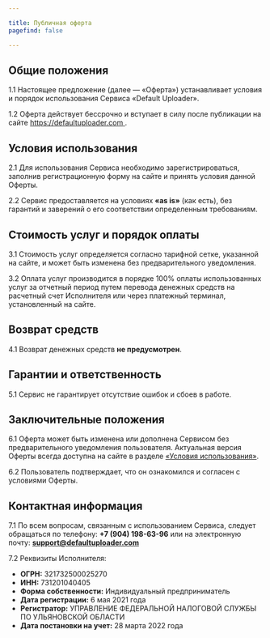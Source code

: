 ```yaml
---

title: Публичная оферта
pagefind: false

---
```


## Общие положения

1.1 Настоящее предложение (далее — «Оферта») устанавливает условия и порядок использования Сервиса «Default Uploader».

1.2 Оферта действует бессрочно и вступает в силу после публикации на сайте [https://defaultuploader.com ](https://defaultuploader.com ).

## Условия использования

2.1 Для использования Сервиса необходимо зарегистрироваться, заполнив регистрационную форму на сайте и принять условия данной Оферты.

2.2 Сервис предоставляется на условиях **«as is»** (как есть), без гарантий и заверений о его соответствии определенным требованиям.

## Стоимость услуг и порядок оплаты

3.1 Стоимость услуг определяется согласно тарифной сетке, указанной на сайте, и может быть изменена без предварительного уведомления.

3.2 Оплата услуг производится в порядке 100% оплаты использованных услуг за отчетный период путем перевода денежных средств на расчетный счет Исполнителя или через платежный терминал, установленный на сайте.

## Возврат средств

4.1 Возврат денежных средств **не предусмотрен**.

## Гарантии и ответственность

5.1 Сервис не гарантирует отсутствие ошибок и сбоев в работе.

## Заключительные положения

6.1 Оферта может быть изменена или дополнена Сервисом без предварительного уведомления пользователя. Актуальная версия Оферты всегда доступна на сайте в разделе [«Условия использования»](https://defaultuploader.com/terms ).

6.2 Пользователь подтверждает, что он ознакомился и согласен с условиями Оферты.

## Контактная информация

7.1 По всем вопросам, связанным с использованием Сервиса, следует обращаться по телефону:
**+7 (904) 198-63-96**
или на электронную почту:
**support@defaultuploader.com**

7.2 Реквизиты Исполнителя:

- **ОГРН:** 321732500025270
- **ИНН:** 731201040405
- **Форма собственности:** Индивидуальный предприниматель
- **Дата регистрации:** 6 мая 2021 года
- **Регистратор:** УПРАВЛЕНИЕ ФЕДЕРАЛЬНОЙ НАЛОГОВОЙ СЛУЖБЫ ПО УЛЬЯНОВСКОЙ ОБЛАСТИ
- **Дата постановки на учет:** 28 марта 2022 года